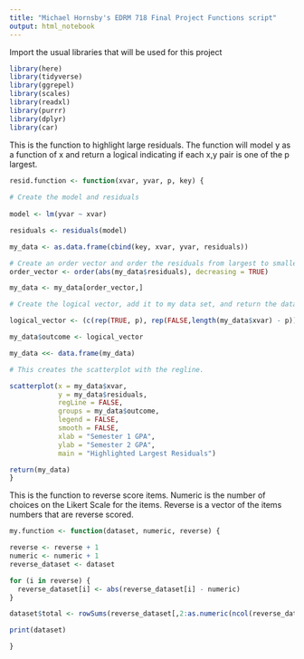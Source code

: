 ---
title: "Michael Hornsby's EDRM 718 Final Project Functions script"
output: html_notebook
---

Import the usual libraries that will be used for this project

```{r include=FALSE}
library(here)
library(tidyverse)
library(ggrepel)
library(scales)
library(readxl)
library(purrr)
library(dplyr)
library(car)
```


This is the function to highlight large residuals.  The function will model y
as a function of x and return a logical indicating if each x,y pair is 
one of the p largest.

```{r}
resid.function <- function(xvar, yvar, p, key) {
  
# Create the model and residuals
  
model <- lm(yvar ~ xvar)

residuals <- residuals(model)

my_data <- as.data.frame(cbind(key, xvar, yvar, residuals))

# Create an order vector and order the residuals from largest to smallest
order_vector <- order(abs(my_data$residuals), decreasing = TRUE)

my_data <- my_data[order_vector,]

# Create the logical vector, add it to my data set, and return the data set

logical_vector <- (c(rep(TRUE, p), rep(FALSE,length(my_data$xvar) - p)))

my_data$outcome <- logical_vector

my_data <<- data.frame(my_data)

# This creates the scatterplot with the regline.

scatterplot(x = my_data$xvar,
            y = my_data$residuals,
            regLine = FALSE,
            groups = my_data$outcome,
            legend = FALSE,
            smooth = FALSE,
            xlab = "Semester 1 GPA",
            ylab = "Semester 2 GPA",
            main = "Highlighted Largest Residuals")

return(my_data)
}
```


This is the function to reverse score items.
Numeric is the number of choices on the Likert Scale for the items.
Reverse is a vector of the items numbers that are reverse scored.

```{r}
my.function <- function(dataset, numeric, reverse) {

reverse <- reverse + 1
numeric <- numeric + 1
reverse_dataset <- dataset

for (i in reverse) {
  reverse_dataset[i] <- abs(reverse_dataset[i] - numeric)
}

dataset$total <- rowSums(reverse_dataset[,2:as.numeric(ncol(reverse_dataset))])

print(dataset)

}
```

